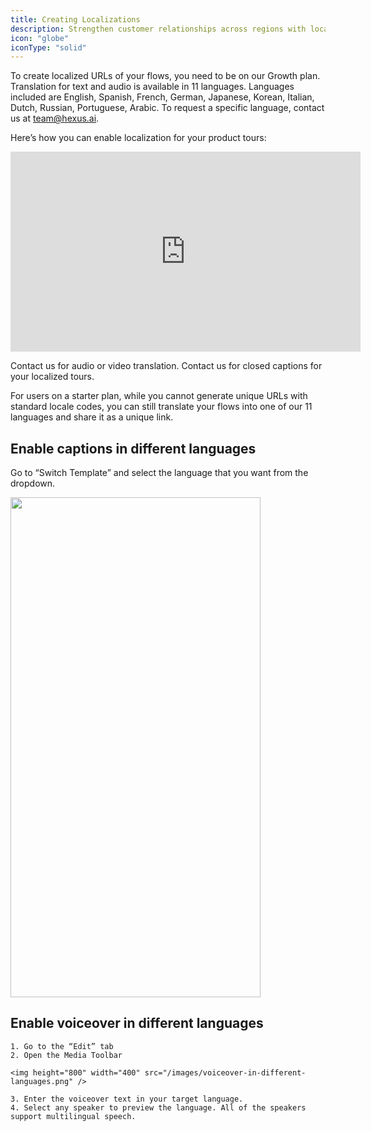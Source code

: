 ```yaml
---
title: Creating Localizations
description: Strengthen customer relationships across regions with localization capabilities available within Hexus.
icon: "globe"
iconType: "solid"
---
```


To create localized URLs of your flows, you need to be on our Growth plan. Translation for text and audio is available in 11 languages. Languages included are English, Spanish, French, German, Japanese, Korean, Italian, Dutch, Russian, Portuguese, Arabic. To request a specific language, contact us at team@hexus.ai.

Here’s how you can enable localization for your product tours:

<iframe
  width="560"
  height="320"
  src="https://app.usehexus.com/embed/6015823b-b0d8-4c1d-bc35-d06582dfe068"
  title="Hexus Localization"
  frameborder="0"
  allow="accelerometer; autoplay; clipboard-write; encrypted-media; gyroscope; picture-in-picture"
  allowfullscreen
></iframe>

Contact us for audio or video translation. Contact us for closed captions for your localized tours.

For users on a starter plan, while you cannot generate unique URLs with standard locale codes, you can still translate your flows into one of our 11 languages and share it as a unique link.

## Enable captions in different languages

Go to “Switch Template” and select the language that you want from the dropdown.

<img height="800" width="400" src="/images/caption-in-different-languages.png" />

## Enable voiceover in different languages
    1. Go to the “Edit” tab
    2. Open the Media Toolbar

    <img height="800" width="400" src="/images/voiceover-in-different-languages.png" />

    3. Enter the voiceover text in your target language.
    4. Select any speaker to preview the language. All of the speakers support multilingual speech.